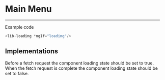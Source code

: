 
# Main Menu

<Story id="cu-ng-design-library-components-loading--default" />

---

Example code

```javascript
<lib-loading *ngIf="loading"/>
```

## Implementations

Before a fetch request the component loading state should be set to true. When the fetch request is complete the component loading state should be set to false.



